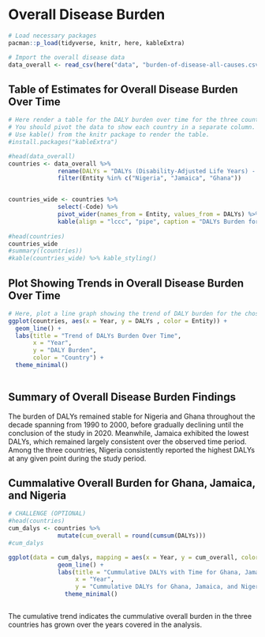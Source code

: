 # Overall Disease Burden

```r
# Load necessary packages
pacman::p_load(tidyverse, knitr, here, kableExtra)

# Import the overall disease data
data_overall <- read_csv(here("data", "burden-of-disease-all-causes.csv"))
```




## Table of Estimates for Overall Disease Burden Over Time

```r
# Here render a table for the DALY burden over time for the three countries 
# You should pivot the data to show each country in a separate column.
# Use kable() from the knitr package to render the table.
#install.packages("kableExtra")

#head(data_overall)
countries <- data_overall %>% 
              rename(DALYs = "DALYs (Disability-Adjusted Life Years) - All causes - Sex: Both - Age: Age-standardized (Rate)") %>% 
              filter(Entity %in% c("Nigeria", "Jamaica", "Ghana"))


countries_wide <- countries %>% 
              select(-Code) %>% 
              pivot_wider(names_from = Entity, values_from = DALYs) %>% 
              kable(align = "lccc", "pipe", caption = "DALYs Burden for Ghana, Jamaica. and Nigeria")
        
#head(countries)
countries_wide
#summary((countries))
#kable(countries_wide) %>% kable_styling()
```









## Plot Showing Trends in Overall Disease Burden Over Time

```r
# Here, plot a line graph showing the trend of DALY burden for the chosen countries over time. You can use ggplot2 to create this plot. Each country's line should be a different color.
ggplot(countries, aes(x = Year, y = DALYs , color = Entity)) +
  geom_line() +
  labs(title = "Trend of DALYs Burden Over Time",
       x = "Year",
       y = "DALY Burden",
       color = "Country") +
  theme_minimal() 
  
```





## Summary of Overall Disease Burden Findings
The burden of DALYs remained stable for Nigeria and Ghana throughout the decade spanning from 1990 to 2000, before gradually declining until the conclusion of the study in 2020. Meanwhile, Jamaica exhibited the lowest DALYs, which remained largely consistent over the observed time period. Among the three countries, Nigeria consistently reported the highest DALYs at any given point during the study period.




## Cummalative Overall Burden for Ghana, Jamaica, and Nigeria

```r
# CHALLENGE (OPTIONAL)
#head(countries)
cum_dalys <- countries %>%
              mutate(cum_overall = round(cumsum(DALYs)))
#cum_dalys

ggplot(data = cum_dalys, mapping = aes(x = Year, y = cum_overall, color = Entity)) +
              geom_line() +
              labs(title = "Cummulative DALYs with Time for Ghana, Jamaica, and Nigeria",
                   x = "Year",
                   y = "Cummulative DALYs for Ghana, Jamaica, and Nigeria") +
                theme_minimal()



```

The cumulative trend indicates the cummulative overall burden in the three countries has grown  over the years covered in the analysis. 



